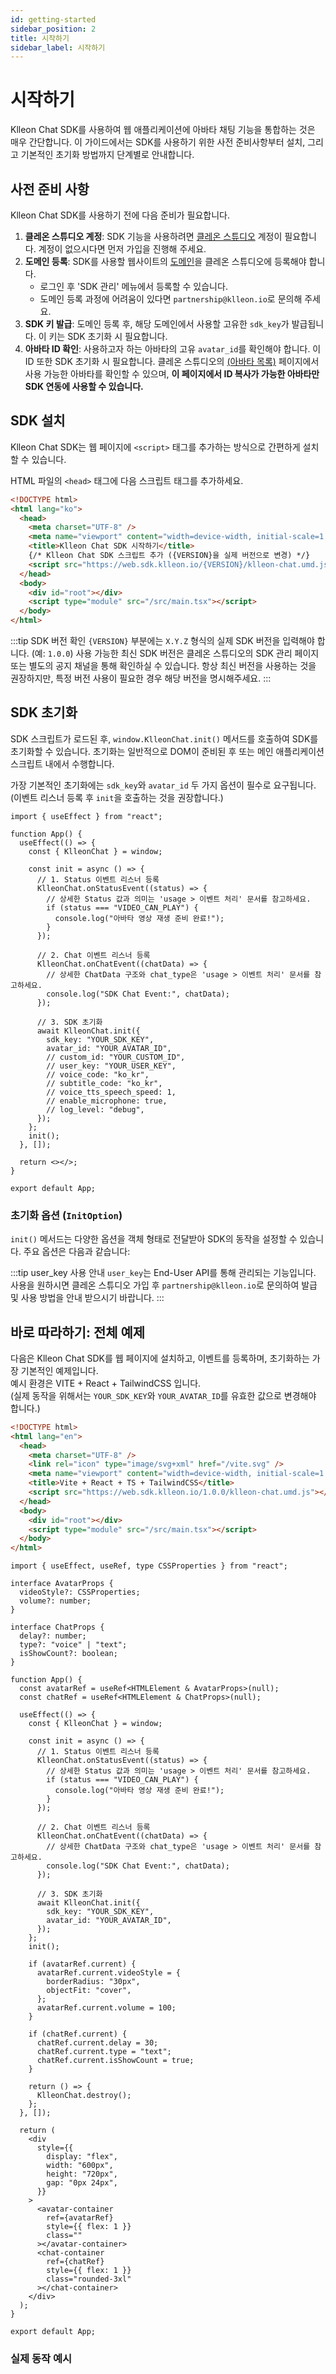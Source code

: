 ```yaml
---
id: getting-started
sidebar_position: 2
title: 시작하기
sidebar_label: 시작하기
---
```



<Head>
  <title>{`Klleon Chat SDK 시작하기 - 설치, 초기화, React 연동 예제`}</title>
  <meta
    name="description"
    content="Klleon Chat SDK를 설치하고 웹에 아바타 채팅 기능을 연동하는 방법을 단계별로 안내합니다. 도메인 등록, SDK 키 발급, script 삽입, React 통합까지 실전 예제를 통해 쉽게 따라할 수 있습니다."
  />
  <meta
    name="keywords"
    content="Klleon Chat SDK, 디지털 휴먼 설치, 아바타 채팅 SDK, 웹 아바타 연동, JavaScript AI SDK, React 아바타 예제, LLM 연동, TTS 음성합성, 립싱크, SDK 초기화, 클레온 SDK, Vite React 연동, 챗봇 연동"
  />
</Head>

# 시작하기

Klleon Chat SDK를 사용하여 웹 애플리케이션에 아바타 채팅 기능을 통합하는 것은 매우 간단합니다. 이 가이드에서는 SDK를 사용하기 위한 사전 준비사항부터 설치, 그리고 기본적인 초기화 방법까지 단계별로 안내합니다.

## 사전 준비 사항

Klleon Chat SDK를 사용하기 전에 다음 준비가 필요합니다.

1.  **클레온 스튜디오 계정**: SDK 기능을 사용하려면 [클레온 스튜디오](https://www.studio.klleon.io/) 계정이 필요합니다. 계정이 없으시다면 먼저 가입을 진행해 주세요.
2.  **도메인 등록**: SDK를 사용할 웹사이트의 [도메인](https://www.studio.klleon.io/sdk)을 클레온 스튜디오에 등록해야 합니다.
    - 로그인 후 'SDK 관리' 메뉴에서 등록할 수 있습니다.
    - 도메인 등록 과정에 어려움이 있다면 `partnership@klleon.io`로 문의해 주세요.
3.  **SDK 키 발급**: 도메인 등록 후, 해당 도메인에서 사용할 고유한 `sdk_key`가 발급됩니다. 이 키는 SDK 초기화 시 필요합니다.
4.  **아바타 ID 확인**: 사용하고자 하는 아바타의 고유 `avatar_id`를 확인해야 합니다. 이 ID 또한 SDK 초기화 시 필요합니다. 클레온 스튜디오의 [(아바타 목록)](https://www.studio.klleon.io/avatar) 페이지에서 사용 가능한 아바타를 확인할 수 있으며, **이 페이지에서 ID 복사가 가능한 아바타만 SDK 연동에 사용할 수 있습니다.**

## SDK 설치

Klleon Chat SDK는 웹 페이지에 `<script>` 태그를 추가하는 방식으로 간편하게 설치할 수 있습니다.

HTML 파일의 `<head>` 태그에 다음 스크립트 태그를 추가하세요.

```html title="index.html (SDK 설치)"
<!DOCTYPE html>
<html lang="ko">
  <head>
    <meta charset="UTF-8" />
    <meta name="viewport" content="width=device-width, initial-scale=1.0" />
    <title>Klleon Chat SDK 시작하기</title>
    {/* Klleon Chat SDK 스크립트 추가 ({VERSION}을 실제 버전으로 변경) */}
    <script src="https://web.sdk.klleon.io/{VERSION}/klleon-chat.umd.js"></script>
  </head>
  <body>
    <div id="root"></div>
    <script type="module" src="/src/main.tsx"></script>
  </body>
</html>
```

:::tip SDK 버전 확인
`{VERSION}` 부분에는 `X.Y.Z` 형식의 실제 SDK 버전을 입력해야 합니다. (예: `1.0.0`)
사용 가능한 최신 SDK 버전은 클레온 스튜디오의 SDK 관리 페이지 또는 별도의 공지 채널을 통해 확인하실 수 있습니다. 항상 최신 버전을 사용하는 것을 권장하지만, 특정 버전 사용이 필요한 경우 해당 버전을 명시해주세요.
:::

## SDK 초기화

SDK 스크립트가 로드된 후, `window.KlleonChat.init()` 메서드를 호출하여 SDK를 초기화할 수 있습니다. 초기화는 일반적으로 DOM이 준비된 후 또는 메인 애플리케이션 스크립트 내에서 수행합니다.

가장 기본적인 초기화에는 `sdk_key`와 `avatar_id` 두 가지 옵션이 필수로 요구됩니다. (이벤트 리스너 등록 후 `init`을 호출하는 것을 권장합니다.)

```tsx title="App.tsx (React)"
import { useEffect } from "react";

function App() {
  useEffect(() => {
    const { KlleonChat } = window;

    const init = async () => {
      // 1. Status 이벤트 리스너 등록
      KlleonChat.onStatusEvent((status) => {
        // 상세한 Status 값과 의미는 'usage > 이벤트 처리' 문서를 참고하세요.
        if (status === "VIDEO_CAN_PLAY") {
          console.log("아바타 영상 재생 준비 완료!");
        }
      });

      // 2. Chat 이벤트 리스너 등록
      KlleonChat.onChatEvent((chatData) => {
        // 상세한 ChatData 구조와 chat_type은 'usage > 이벤트 처리' 문서를 참고하세요.
        console.log("SDK Chat Event:", chatData);
      });

      // 3. SDK 초기화
      await KlleonChat.init({
        sdk_key: "YOUR_SDK_KEY",
        avatar_id: "YOUR_AVATAR_ID",
        // custom_id: "YOUR_CUSTOM_ID",
        // user_key: "YOUR_USER_KEY",
        // voice_code: "ko_kr",
        // subtitle_code: "ko_kr",
        // voice_tts_speech_speed: 1,
        // enable_microphone: true,
        // log_level: "debug",
      });
    };
    init();
  }, []);

  return <></>;
}

export default App;
```

### 초기화 옵션 (`InitOption`)

`init()` 메서드는 다양한 옵션을 객체 형태로 전달받아 SDK의 동작을 설정할 수 있습니다. 주요 옵션은 다음과 같습니다:

<Table columns={setup.ko.initOptionColumns} data={setup.ko.initOptionData} />

:::tip user_key 사용 안내
`user_key`는 End-User API를 통해 관리되는 기능입니다. 사용을
원하시면 클레온 스튜디오 가입 후 `partnership@klleon.io`로 문의하여 발급 및 사용
방법을 안내 받으시기 바랍니다.
:::

## 바로 따라하기: 전체 예제

다음은 Klleon Chat SDK를 웹 페이지에 설치하고, 이벤트를 등록하며, 초기화하는 가장 기본적인 예제입니다.  
예시 환경은 VITE + React + TailwindCSS 입니다.  
(실제 동작을 위해서는 `YOUR_SDK_KEY`와 `YOUR_AVATAR_ID`를 유효한 값으로 변경해야 합니다.)

```html title="index.html"
<!DOCTYPE html>
<html lang="en">
  <head>
    <meta charset="UTF-8" />
    <link rel="icon" type="image/svg+xml" href="/vite.svg" />
    <meta name="viewport" content="width=device-width, initial-scale=1.0" />
    <title>Vite + React + TS + TailwindCSS</title>
    <script src="https://web.sdk.klleon.io/1.0.0/klleon-chat.umd.js"></script>
  </head>
  <body>
    <div id="root"></div>
    <script type="module" src="/src/main.tsx"></script>
  </body>
</html>
```

```tsx title="App.tsx"
import { useEffect, useRef, type CSSProperties } from "react";

interface AvatarProps {
  videoStyle?: CSSProperties;
  volume?: number;
}

interface ChatProps {
  delay?: number;
  type?: "voice" | "text";
  isShowCount?: boolean;
}

function App() {
  const avatarRef = useRef<HTMLElement & AvatarProps>(null);
  const chatRef = useRef<HTMLElement & ChatProps>(null);

  useEffect(() => {
    const { KlleonChat } = window;

    const init = async () => {
      // 1. Status 이벤트 리스너 등록
      KlleonChat.onStatusEvent((status) => {
        // 상세한 Status 값과 의미는 'usage > 이벤트 처리' 문서를 참고하세요.
        if (status === "VIDEO_CAN_PLAY") {
          console.log("아바타 영상 재생 준비 완료!");
        }
      });

      // 2. Chat 이벤트 리스너 등록
      KlleonChat.onChatEvent((chatData) => {
        // 상세한 ChatData 구조와 chat_type은 'usage > 이벤트 처리' 문서를 참고하세요.
        console.log("SDK Chat Event:", chatData);
      });

      // 3. SDK 초기화
      await KlleonChat.init({
        sdk_key: "YOUR_SDK_KEY",
        avatar_id: "YOUR_AVATAR_ID",
      });
    };
    init();

    if (avatarRef.current) {
      avatarRef.current.videoStyle = {
        borderRadius: "30px",
        objectFit: "cover",
      };
      avatarRef.current.volume = 100;
    }

    if (chatRef.current) {
      chatRef.current.delay = 30;
      chatRef.current.type = "text";
      chatRef.current.isShowCount = true;
    }

    return () => {
      KlleonChat.destroy();
    };
  }, []);

  return (
    <div
      style={{
        display: "flex",
        width: "600px",
        height: "720px",
        gap: "0px 24px",
      }}
    >
      <avatar-container
        ref={avatarRef}
        style={{ flex: 1 }}
        class=""
      ></avatar-container>
      <chat-container
        ref={chatRef}
        style={{ flex: 1 }}
        class="rounded-3xl"
      ></chat-container>
    </div>
  );
}

export default App;
```

### 실제 동작 예시

<SetUpExample />
